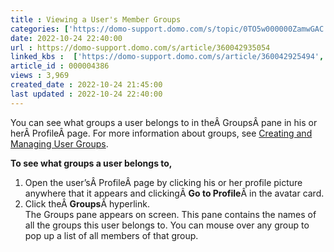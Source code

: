 ```yaml
---
title : Viewing a User's Member Groups
categories: ['https://domo-support.domo.com/s/topic/0TO5w000000ZamwGAC']
date: 2022-10-24 22:40:00
url : https://domo-support.domo.com/s/article/360042935054
linked_kbs :  ['https://domo-support.domo.com/s/article/360042925494', 'https://domo-support.domo.com/s/knowledge-base', 'https://domo-support.domo.com/s/article/360043429953', 'https://domo-support.domo.com/s/article/360042935054', 'https://domo-support.domo.com/s/article/360043438913', 'https://domo-support.domo.com/s/article/360043429933', 'https://domo-support.domo.com/s/article/360043429693', 'https://domo-support.domo.com/s/topic/0TO5w000000ZamwGAC', 'https://domo-support.domo.com/s/article/360043429913']
article_id : 000004386
views : 3,969
created_date : 2022-10-24 21:45:00
last updated : 2022-10-24 22:40:00
---
```




You can see what groups a user belongs to in theÂ GroupsÂ pane in his or herÂ ProfileÂ page. For more information about groups, see [Creating and Managing User Groups](/s/article/360043438913 "Managing Users and Groups").


**To see what groups a user belongs to,**


1. Open the user'sÂ ProfileÂ page by clicking his or her profile picture anywhere that it appears and clickingÂ **Go to Profile**Â in the avatar card.
2. Click theÂ **Groups**Â hyperlink.  
 The Groups pane appears on screen. This pane contains the names of all the groups this user belongs to. You can mouse over any group to pop up a list of all members of that group.